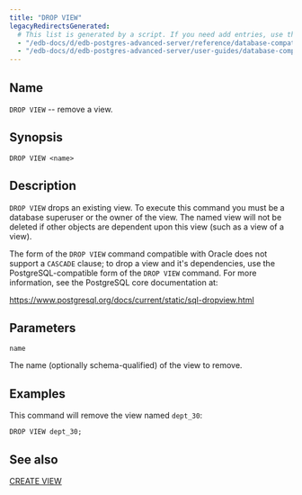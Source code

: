 ```yaml
---
title: "DROP VIEW"
legacyRedirectsGenerated:
  # This list is generated by a script. If you need add entries, use the `legacyRedirects` key.
  - "/edb-docs/d/edb-postgres-advanced-server/reference/database-compatibility-for-oracle-developers-reference-guide/9.6/Database_Compatibility_for_Oracle_Developers_Reference_Guide.1.076.html"
  - "/edb-docs/d/edb-postgres-advanced-server/user-guides/database-compatibility-for-oracle-developers-guide/9.5/Database_Compatibility_for_Oracle_Developers_Guide.1.102.html"
---
```


<div id="drop_view" class="registered_link"></div>

## Name

`DROP VIEW` -- remove a view.

## Synopsis

```text
DROP VIEW <name>
```

## Description

`DROP VIEW` drops an existing view. To execute this command you must be a database superuser or the owner of the view. The named view will not be deleted if other objects are dependent upon this view (such as a view of a view).

The form of the `DROP VIEW` command compatible with Oracle does not support a `CASCADE` clause; to drop a view and it's dependencies, use the PostgreSQL-compatible form of the `DROP VIEW` command. For more information, see the PostgreSQL core documentation at:

<https://www.postgresql.org/docs/current/static/sql-dropview.html>

## Parameters

`name`

 The name (optionally schema-qualified) of the view to remove.

## Examples

This command will remove the view named `dept_30`:

```text
DROP VIEW dept_30;
```

## See also

[CREATE VIEW](43_create_view/#create_view)
